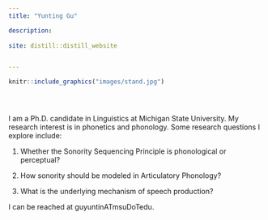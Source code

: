 ```yaml
---
title: "Yunting Gu"

description:
 
site: distill::distill_website


---
```


```r


knitr::include_graphics("images/stand.jpg")





```


I am a Ph.D. candidate in Linguistics at Michigan State University. My research interest is in phonetics and phonology. Some research questions I explore include: 

1. Whether the Sonority Sequencing Principle is phonological or perceptual? 

2. How sonority should be modeled in Articulatory Phonology? 

3. What is the underlying mechanism of speech production? 

I can be reached at guyuntinATmsuDoTedu.
